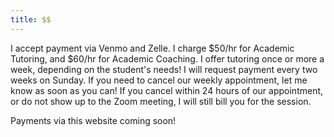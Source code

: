 ```yaml
---
title: $$
---
```


I accept payment via Venmo and Zelle. I charge $50/hr for Academic Tutoring, and $60/hr for Academic Coaching. I offer tutoring once or more a week, depending on the student's needs! I will request payment every two weeks on Sunday. If you need to cancel our weekly appointment, let me know as soon as you can! If you cancel within 24 hours of our appointment, or do not show up to the Zoom meeting, I will still bill you for the session.

Payments via this website coming soon!

<Payment />